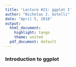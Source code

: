```yaml
---
title: 'Lecture #21: ggplot I'
author: "Nicholas J. Gotelli"
date: "April 5, 2018"
output:
  html_document:
    highlight: tango
    theme: united
  pdf_document: default
---
```

### Introduction to ggplot
